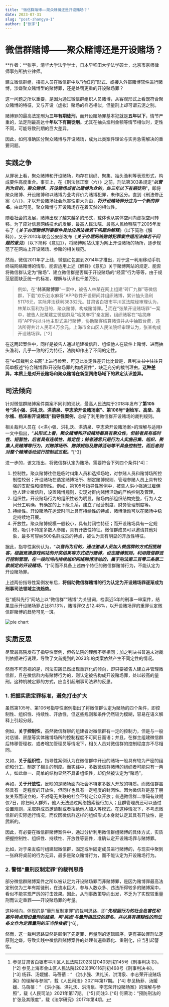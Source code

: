 ```yaml
---
title: "微信群赌博——聚众赌博还是开设赌场？"
date: 2023-07-31
slug: "post-zhangyu-1"
author: ["张宇"]
---
```


# 微信群赌博——聚众赌博还是开设赌场？

**作者：**张宇，清华大学法学学士，日本早稻田大学法学硕士，北京市京师律师事务所执业律师。

建立微信群组，招揽人员在微信群中以“抢红包”形式、或接入外部赌博软件进行赌博，涉嫌聚众赌博型的赌博罪，还是处罚更重的开设赌场罪？

这一问题之所以重要，是因为通过微信群组织人员赌博，从客观形式上看既符合聚众赌博的特征，又与开设（虚拟）赌场的样态相似，但量刑上却可谓云泥之别。

赌博罪的最高法定刑为**三年有期徒刑**，而开设赌场罪基本犯就是**五年以下**，情节严重的，法定刑最高达**十年以下有期徒刑**。尤其在抽头渔利金额等情节相似时，定性不同，可能导致刑期的巨大差异。

因此，如何准确区分聚众赌博与开设赌场，成为此类案件理论与实务急需解决的重要问题。

## 实践之争

从罪状上看，聚众赌博和开设赌场，均存在组织、聚集、抽头渔利等表现形式，构成要件高度重合。事实上，在《刑法修正案（六）》之前，刑法第303条规定“**_以营利为目的，聚众赌博、开设赌场或者以赌博为业的，处三年以下有期徒刑_**”，即将聚众赌博、开设赌博和以赌博为业均评价为赌博犯罪，未作区分。直到《刑法修正案（六）》，才以开设赌场社会危害性更大为由，**_将开设赌场罪分立为一个新的罪名_**。由此可见，聚众赌博与开设赌场存在着天然的相似性。

随着社会的发展，赌博出现了越来越多的形式，载体也从实体空间向虚拟空间转移。为了应对信息网络技术的发展，最高人民法院、最高人民检察院于2005年发布了《**_关于办理赌博刑事案件具体应用法律若干问题的解释_**》（以下简称《解释》），又于2010年联合公安部发布《**_关于办理网络赌博犯罪案件适用法律若干问题的意见_**》（以下简称《意见》），将赌博网站认定为网上开设赌场的场所，逐步规范了在网站上开设赌场、参赌的相关规范。

然而，微信2011年才上线，微信红包直到2014年才推出，对于这一利用移动手机终端网络赌博的情形，能否适用上述《解释》《意见》关于赌博网站的规定、能否将微信群认定为“赌场”、建立微信群是否属于开设赌场的“经营”行为等等，由于规范层面缺乏统一的标准，理解与认识也千差万别。

> 例如，在“**林某赌博罪**”一案中，被告人林某在网上组建“砖厂九群”等微信群，下载“欢乐划水麻将”APP软件开设房间并组织赌博，累计抽头渔利51176元，实际非法获利38382元。甘肃省白银市平川区法院经审理认为，林某以营利为目的，聚众赌博，构成赌博罪。[^1]
> 而在“张某开设赌场罪”一案中，被告人张某建立微信群及“哈灵麻将”亲友圈，组织赌客在“哈灵麻将”APP内以斗地主形式进行赌博，协助赌客结算赌资并从中抽取台费，违法所得共计人民币4万余元。上海市金山区人民法院经审理认为，张某构成开设赌场罪。[^2]

在这两起案件中，同样是被告人通过组建微信群、组织他人在软件上赌博、进而抽头渔利，几乎一致的行为特征，法院却作出了不同的定性。

在“中国裁判文书网”上进行检索，可见此类定性差异比比皆是，且判决书中往往只简单叙述“符合赌博罪/开设赌场罪的构成要件”，缺乏充分的裁判理由。**这种差异，本质上是对开设赌场和聚众赌博在新型网络场域下的界定认识差异。**

## 司法倾向

针对微信群赌博案件类案不同判的现状，最高人民法院于2018年发布了**第105号“洪小强、洪礼沃、洪清泉、李志荣开设赌场案”、第106号“谢检军、高垒、高尔樵、杨泽彬开设赌场”指导性案例**，总结了利用微信群开设赌场的裁判规则。

相关裁判人员在《\<洪小强、洪礼沃、洪清泉、李志荣开设赌场案\>的理解与适用》一文中指出，“**_从形式上看，聚众赌博和开设赌场都具有聚众性，但前者具有临时性、短暂性，后者具有连续性、稳定性；前者通常只是行为人实施召集、组织、聚集人员赌博等行为，对赌博场所、赌博规则及赌博活动等不具备控制性，而后者则对整个赌博活动进行控制或支配。_**”[^3]

进一步的，该文指出，将微信群认定为赌场，需要符合下列四个条件[^4]：

1. 控制性。聚众赌博往往是临时纠集人员和选择场地，对参赌人员和赌博场所控制性较弱；开设赌场在选定赌博场所、制定赌博规则、管理参赌人员上具有较强的支配性和控制性。例如，第105号指导性案例中，被告人洪小强通过雇佣他人建立微信群，设置赌博规则，实现对群内赌博活动的严格控制及管理。
2. 组织性。开设赌场行为的组织性较为明显，赌场内部组织结构完整，行为人之间分工明确，有确定的上下级关系，建立了经营制度、财务管理制度等。
3. 持续性。开设赌场在运营时间上具有持续性的特点，赌博活动可以在赌场中稳定持续地开展。
4. 开放性。聚众赌博规模一般较小，具有封闭性特征；而开设赌场具有一定规模，吸引不特定多数人参赌，具有开放性特征。微信群成员可以邀请其他对象，最多可容纳500名群成员的特点，被认为具有明显的开放性特征。

据此，指导性案例认为，“**_以营利为目的，通过邀请人员加入微信群的方式招揽赌客，根据竞猜游戏网站的开奖结果等方式进行赌博，设定赌博规则，利用微信群进行控制管理，在一段时间内持续组织网络赌博活动的，属于刑法第三百零三条第二款规定的开设赌场。_**”[^5]而不具备上述四个特征的微信群赌博行为，不能认定为开设赌场罪。

上述两份指导性案例发布后，**将借助微信群赌博的行为认定为开设赌场罪逐渐成为刑事司法领域主流趋势。**

在“威科先行”网站上以“微信群”“赌博”为关键词，检索近5年的刑事一审案件，结果显示开设赌场罪占比81.13%，赌博罪仅占12.48%，以开设赌场罪的重罪认定微信群赌博的趋势可见一斑。

![pie chart](/images/publications/pie-chart.png)

## 实质反思

尽管最高院发布了指导性案例，但各法院的理解不尽相同；加之判决书普遍未对裁判依据进行说理，导致了文首提到的2023年的类案依然产生不同定性的情况。

然而不可忽视的是，司法实践已然出现重罪化的倾向，即只要被告人建立并管理微信群，且在微信群内有赌博行为的，则认定被告构成开设赌场罪，处以较高的量刑。这种机械定罪的方式，应当引起刑事司法界的反思。

### 1. 把握实质定罪标准，避免打击扩大

虽然第105号、第106号指导性案例指出了将微信群认定为赌场的四个条件，即控制性、组织性、持续性、开放性，但这些规则和条件仍然较为模糊，容易在语义解释上引起分歧。

例如，**关于控制性**，虽然微信群聊的组建者对微信群有一定的控制力，但是与一般对店铺、房屋等实体赌博场所的控制程度不可同日而语；并且，在群主组建微信群后转移管理权、或者增加管理员等情况下，相关人员对微信群的控制程度亦不尽相同。

又如，**关于组织性**，指导性案例认为在微信群中开设的赌场一般具有较为严密的组织和分工，制定了相关的制度。而实践中，多数微信群赌博的组织者可能只有一两人，如此单一、简单的结构显然不具备组织性，却仍然被认定为“赌场”。

再如，**关于开放性**，反映的是赌场面向社会不特定多数人开放的特质。而微信群虽然具有一定程度的开放性，但同样也具有一定程度的封闭性。因为微信群是基于朋友关系而设立的，不对毫无关联的社会不特定公众开放；普通微信群二维码有效期仅7日，除扫码入群外，他人无法通过网络搜索径行加入；且群管理员还可以通过设置规则，采取群成员邀请制或者拒绝他人加入等模式。在这种情况下，不考虑微信群的实际运行情况，而仅因微信群这样的组织形式本身就认定其具有开放性，是武断的。

因此，有必要在微信群赌博案件中，通过分析利用微信群组赌博的具体方式，实质把握控制性、组织性、持续性、开放性等要件，准确认定开设赌场罪与赌博罪。

比如，对于亲友临时组建起微信群，固定或半固定成员进行赌博的，与现实中聚到一张麻将桌前的行为无异，最多是聚众赌博行为，而不能认定为开设赌场行为。

### 2. 警惕“量刑反制定罪”的裁判思路

部分微信群赌博案件之所以被认定为开设赌场罪而非赌博罪，是因为赌博罪最高法定刑仅为三年有期徒刑，在流水巨大、参与人数众多、违法所得较多的赌博案中，看似不能实现严厉的打击效果。因此，从刑事政策导向出发，不乏为了实现较重量刑而认定重罪——开设赌场罪的考量。

这种倾向，体现的是“量刑反制定罪”的裁判思路，即“**_先根据行为的社会危害性和案件特点预设量刑的结果，再‘挑选’与量刑相适应的罪名，并以具有模糊性的刑法条文作为定罪量刑的正当性依据_**”[^6]。

然而，这一裁判思路显然是颠倒了先定罪、再量刑的逻辑顺序，更有突破罪刑法定原则之嫌，导致实践中微信群赌博案件的处理普遍重罪化、重刑化，应当引起警惕。

[^1]: 参见甘肃省白银市平川区人民法院(2023)甘0403刑初145号《刑事判决书》。
[^2] 参见上海市金山区人民法院(2023)沪0116刑初468号《刑事判决书》。
[^3] 杨菲、汤媛媛、马蓓蓓：“ 《洪小强、洪礼沃、洪清泉、李志荣开设赌场案》的理解与参照”，载《人民司法》2021年第17期。
[^4] 参见杨菲、汤媛媛、马蓓蓓：“ 《洪小强、洪礼沃、洪清泉、李志荣开设赌场案》的理解与参照”，载《人民司法》2021年第17期。
[^5] 同注3.
[^6] 何荣功：“预防刑法的扩张及其限度”，载《法学研究》2017年第4期。
